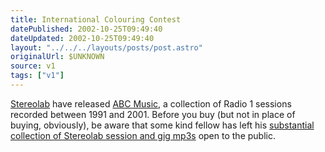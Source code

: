 ```yaml
---
title: International Colouring Contest
datePublished: 2002-10-25T09:49:40
dateUpdated: 2002-10-25T09:49:40
layout: "../../../layouts/posts/post.astro"
originalUrl: $UNKNOWN
source: v1
tags: ["v1"]
---
```


[Stereolab][1] have released [ABC Music][2], a collection of Radio 1 sessions recorded between 1991 and 2001. Before you buy (but not in place of buying, obviously), be aware that some kind fellow has left his [substantial collection of Stereolab session and gig mp3s][3] open to the public.

[1]: http://www.stereolab.co.uk/ "the official stereolab website"
[2]: http://www.amazon.co.uk/exec/obidos/ASIN/B00006J3XZ/ohsky "Amazon.co.uk: Stereolab - ABC Music (The Radio 1 Sessions)"
[3]: http://reliq.net/mp3/Stereolab/ "Reliq.net: Stereolab mp3 collection (unprotected directories are great!)"
